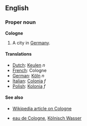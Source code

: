 ==English==
===Proper noun===
'''Cologne'''

#A city in [[Germany]].

====Translations====
*[[Dutch]]: [[Keulen]] ''n''
*[[French]]: Cologne
*[[German]]: [[Köln]] ''n''
*[[Italian]]: [[Colonia]] ''f''
*[[Polish]]: [[Kolonia]] ''f''

====See also====
*[[en:Cologne|Wikipedia article on Cologne]]

*[[eau de Cologne]], [[Kölnisch Wasser]]